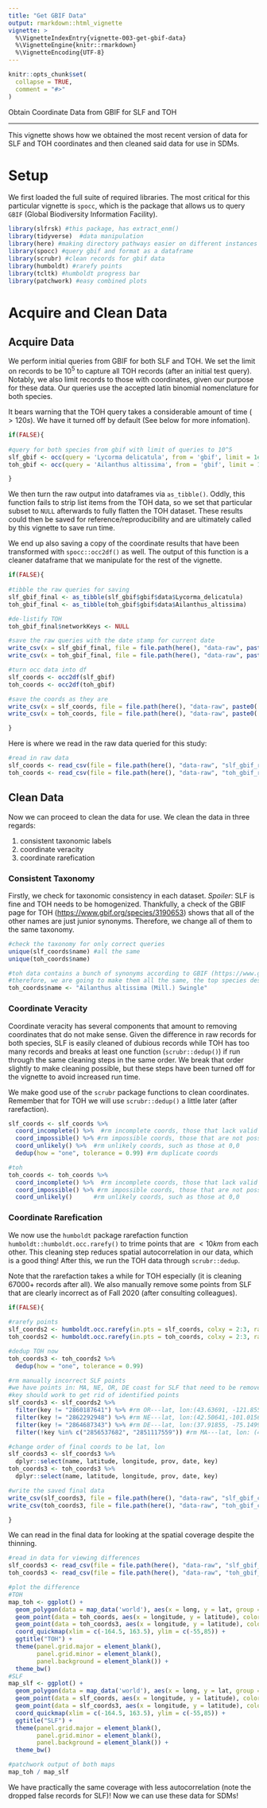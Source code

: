 ```yaml
---
title: "Get GBIF Data"
output: rmarkdown::html_vignette
vignette: >
  %\VignetteIndexEntry{vignette-003-get-gbif-data}
  %\VignetteEngine{knitr::rmarkdown}
  %\VignetteEncoding{UTF-8}
---
```


```r
knitr::opts_chunk$set(
  collapse = TRUE,
  comment = "#>"
)
```

Obtain Coordinate Data from GBIF for SLF and TOH

***

This vignette shows how we obtained the most recent version of data for SLF and TOH coordinates and then cleaned said data for use in SDMs.

# Setup

We first loaded the full suite of required libraries. The most critical for this particular vignette is `spocc`, which is the package that allows us to query `GBIF` (Global Biodiversity Information Facility).

```r
library(slfrsk) #this package, has extract_enm()
library(tidyverse)  #data manipulation
library(here) #making directory pathways easier on different instances
library(spocc) #query gbif and format as a dataframe
library(scrubr) #clean records for gbif data
library(humboldt) #rarefy points
library(tcltk) #humboldt progress bar
library(patchwork) #easy combined plots
```

# Acquire and Clean Data

## Acquire Data

We perform initial queries from GBIF for both SLF and TOH. We set the limit on records to be $10^5$ to capture all TOH records (after an initial test query). Notably, we also limit records to those with coordinates, given our purpose for these data. Our queries use the accepted latin binomial nomenclature for both species. 

It bears warning that the TOH query takes a considerable amount of time ($>120s$). We have it turned off by default (See below for more infomation).

```r
if(FALSE){
  
#query for both species from gbif with limit of queries to 10^5
slf_gbif <- occ(query = 'Lycorma delicatula', from = 'gbif', limit = 1e5, has_coords = TRUE, throw_warnings = TRUE)
toh_gbif <- occ(query = 'Ailanthus altissima', from = 'gbif', limit = 1e5, has_coords = TRUE, throw_warnings = TRUE)

}
```

We then turn the raw output into dataframes via `as_tibble()`. Oddly, this function fails to strip list items from the TOH data, so we set that particular subset to `NULL` afterwards to fully flatten the TOH dataset. These results could then be saved for reference/reproducibility and are ultimately called by this vignette to save run time. 

We end up also saving a copy of the coordinate results that have been transformed with `spocc::occ2df()` as well. The output of this function is a cleaner dataframe that we manipulate for the rest of the vignette.

```r
if(FALSE){
  
#tibble the raw queries for saving
slf_gbif_final <- as_tibble(slf_gbif$gbif$data$Lycorma_delicatula)
toh_gbif_final <- as_tibble(toh_gbif$gbif$data$Ailanthus_altissima)

#de-listify TOH
toh_gbif_final$networkKeys <- NULL

#save the raw queries with the date stamp for current date
write_csv(x = slf_gbif_final, file = file.path(here(), "data-raw", paste0( "slf_gbif_", format(Sys.Date(), "%Y-%d-%m"), ".csv")))
write_csv(x = toh_gbif_final, file = file.path(here(), "data-raw", paste0( "toh_gbif_", format(Sys.Date(), "%Y-%d-%m"), ".csv")))

#turn occ data into df
slf_coords <- occ2df(slf_gbif)
toh_coords <- occ2df(toh_gbif)

#save the coords as they are
write_csv(x = slf_coords, file = file.path(here(), "data-raw", paste0( "slf_gbif_raw_coords_", format(Sys.Date(), "%Y-%d-%m"), ".csv")))
write_csv(x = toh_coords, file = file.path(here(), "data-raw", paste0( "toh_gbif_raw_coords_", format(Sys.Date(), "%Y-%d-%m"), ".csv")))

}
```

Here is where we read in the raw data queried for this study:
```r
#read in raw data
slf_coords <- read_csv(file = file.path(here(), "data-raw", "slf_gbif_raw_coords_2020-20-10.csv"))
toh_coords <- read_csv(file = file.path(here(), "data-raw", "toh_gbif_raw_coords_2020-20-10.csv"))
```

## Clean Data

Now we can proceed to clean the data for use. We clean the data in three regards:

 1. consistent taxonomic labels
 2. coordinate veracity
 3. coordinate rarefication

### Consistent Taxonomy

Firstly, we check for taxonomic consistency in each dataset. *Spoiler*: SLF is fine and TOH needs to be homogenized. Thankfully, a check of the GBIF page for TOH (<https://www.gbif.org/species/3190653>) shows that all of the other names are just junior synonyms. Therefore, we change all of them to the same taxonomy.

```r
#check the taxonomy for only correct queries
unique(slf_coords$name) #all the same
unique(toh_coords$name)

#toh data contains a bunch of synonyms according to GBIF (https://www.gbif.org/species/3190653)
#therefore, we are going to make them all the same, the top species designation
toh_coords$name <- "Ailanthus altissima (Mill.) Swingle"
```

### Coordinate Veracity

Coordinate veracity has several components that amount to removing coordinates that do not make sense. Given the difference in raw records for both species, SLF is easily cleaned of dubious records while TOH has too many records and breaks at least one function (`scrubr::dedup()`) if run through the same cleaning steps in the same order. We break that order slightly to make cleaning possible, but these steps have been turned off for the vignette to avoid increased run time.

We make good use of the `scrubr` package functions to clean coordinates. Remember that for TOH we will use `scrubr::dedup()` a little later (after rarefaction).

```r
slf_coords <- slf_coords %>%
  coord_incomplete() %>%  #rm incomplete coords, those that lack valid lat and long
  coord_impossible() %>% #rm impossible coords, those that are not possible (e.g., lat > 90)
  coord_unlikely() %>%  #rm unlikely coords, such as those at 0,0
  dedup(how = "one", tolerance = 0.99) #rm duplicate coords

#toh
toh_coords <- toh_coords %>%
  coord_incomplete() %>%  #rm incomplete coords, those that lack valid lat and long
  coord_impossible() %>% #rm impossible coords, those that are not possible (e.g., lat > 90)
  coord_unlikely()      #rm unlikely coords, such as those at 0,0
```

### Coordinate Rarefication

We now use the `humboldt` package rarefaction function `humboldt::humboldt.occ.rarefy()` to trime points that are $<10 km$ from each other. This cleaning step reduces spatial autocorrelation in our data, which is a good thing! After this, we run the TOH data through `scrubr::dedup`.

Note that the rarefaction takes a while for TOH especially (it is cleaning 67000+ records after all). We also manually remove some points from SLF that are clearly incorrect as of Fall 2020 (after consulting colleagues).

```r
if(FALSE){
  
#rarefy points
slf_coords2 <- humboldt.occ.rarefy(in.pts = slf_coords, colxy = 2:3, rarefy.dist = 10, rarefy.units = "km", run.silent.rar = F)
toh_coords2 <- humboldt.occ.rarefy(in.pts = toh_coords, colxy = 2:3, rarefy.dist = 10, rarefy.units = "km", run.silent.rar = F)

#dedup TOH now
toh_coords3 <- toh_coords2 %>%
  dedup(how = "one", tolerance = 0.99)

#rm manually incorrect SLF points
#we have points in: MA, NE, OR, DE coast for SLF that need to be removed
#key should work to get rid of identified points
slf_coords3 <- slf_coords2 %>%
  filter(key != "2860187641") %>% #rm OR---lat, lon:(43.63691, -121.85569)
  filter(key != "2862292948") %>% #rm NE---lat, lon:(42.50641,-101.01562)
  filter(key != "2864687343") %>% #rm DE---lat, lon:(37.91855, -75.14999)
  filter(!key %in% c("2856537682", "2851117559")) #rm MA---lat, lon: (42.20994, -71.18331)

#change order of final coords to be lat, lon
slf_coords3 <- slf_coords3 %>%
  dplyr::select(name, latitude, longitude, prov, date, key)
toh_coords3 <- toh_coords3 %>%
  dplyr::select(name, latitude, longitude, prov, date, key)

#write the saved final data
write_csv(slf_coords3, file = file.path(here(), "data-raw", "slf_gbif_cleaned_coords_2020.csv"))
write_csv(toh_coords3, file = file.path(here(), "data-raw", "toh_gbif_cleaned_coords_2020.csv"))

}
```

We can read in the final data for looking at the spatial coverage despite the thinning.
```r
#read in data for viewing differences
slf_coords3 <- read_csv(file = file.path(here(), "data-raw", "slf_gbif_cleaned_coords_2020.csv"))
toh_coords3 <- read_csv(file = file.path(here(), "data-raw", "toh_gbif_cleaned_coords_2020.csv"))

#plot the difference
#TOH
map_toh <- ggplot() +
  geom_polygon(data = map_data('world'), aes(x = long, y = lat, group = group), fill = NA, color = "black", lwd = 0.15) +
  geom_point(data = toh_coords, aes(x = longitude, y = latitude), color = "red", size = 2) +
  geom_point(data = toh_coords3, aes(x = longitude, y = latitude), color = "blue", shape = 2) +
  coord_quickmap(xlim = c(-164.5, 163.5), ylim = c(-55,85)) +
  ggtitle("TOH") +
  theme(panel.grid.major = element_blank(),
        panel.grid.minor = element_blank(),
        panel.background = element_blank()) +
  theme_bw()
#SLF
map_slf <- ggplot() +
  geom_polygon(data = map_data('world'), aes(x = long, y = lat, group = group), fill = NA, color = "black", lwd = 0.15) +
  geom_point(data = slf_coords, aes(x = longitude, y = latitude), color = "red", size = 2) +
  geom_point(data = slf_coords3, aes(x = longitude, y = latitude), color = "blue", shape = 2) +
  coord_quickmap(xlim = c(-164.5, 163.5), ylim = c(-55,85)) +
  ggtitle("SLF") +
  theme(panel.grid.major = element_blank(),
        panel.grid.minor = element_blank(),
        panel.background = element_blank()) +
  theme_bw()

#patchwork output of both maps
map_toh / map_slf
```

We have practically the same coverage with less autocorrelation (note the dropped false records for SLF)! Now we can use these data for SDMs!
